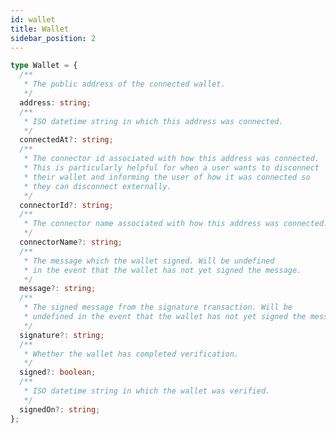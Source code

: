 ```yaml
---
id: wallet
title: Wallet
sidebar_position: 2
---
```


```typescript
type Wallet = {
  /**
   * The public address of the connected wallet.
   */
  address: string;
  /**
   * ISO datetime string in which this address was connected.
   */
  connectedAt?: string;
  /**
   * The connector id associated with how this address was connected.
   * This is particularly helpful for when a user wants to disconnect
   * their wallet and informing the user of how it was connected so
   * they can disconnect externally.
   */
  connectorId?: string;
  /**
   * The connector name associated with how this address was connected.
   */
  connectorName?: string;
  /**
   * The message which the wallet signed. Will be undefined
   * in the event that the wallet has not yet signed the message.
   */
  message?: string;
  /**
   * The signed message from the signature transaction. Will be
   * undefined in the event that the wallet has not yet signed the message.
   */
  signature?: string;
  /**
   * Whether the wallet has completed verification.
   */
  signed?: boolean;
  /**
   * ISO datetime string in which the wallet was verified.
   */
  signedOn?: string;
};
```
